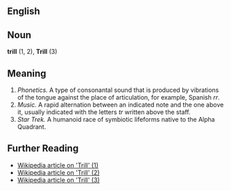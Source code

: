 ==English==

==Noun==
'''trill''' (1, 2), '''Trill''' (3)

==Meaning==

#''Phonetics.'' A type of consonantal sound that is produced by vibrations of the tongue against the place of articulation, for example, Spanish ''rr''.
#''Music.'' A rapid alternation between an indicated note and the one above it, usually indicated with the letters ''tr'' written above the staff.
#''Star Trek.'' A humanoid race of symbiotic lifeforms native to the Alpha Quadrant.

==Further Reading==

*[http://en.wikipedia.org/wiki/Trill_consonant Wikipedia article on 'Trill' (1)]
*[http://en.wikipedia.org/wiki/Trill_(music) Wikipedia article on 'Trill' (2)]
*[http://en.wikipedia.org/wiki/Trill_(Star_Trek) Wikipedia article on 'Trill' (3)]